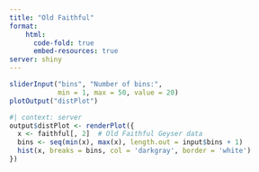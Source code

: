 ```yaml
---
title: "Old Faithful"
format:
    html:
      code-fold: true
      embed-resources: true
server: shiny
---
```

  
```r
sliderInput("bins", "Number of bins:", 
            min = 1, max = 50, value = 20)
plotOutput("distPlot")
```

```r
#| context: server
output$distPlot <- renderPlot({
  x <- faithful[, 2]  # Old Faithful Geyser data
  bins <- seq(min(x), max(x), length.out = input$bins + 1)
  hist(x, breaks = bins, col = 'darkgray', border = 'white')
})
```